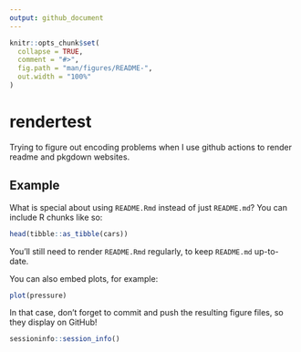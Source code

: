 ```yaml
---
output: github_document
---
```


<!-- README.md is generated from README.Rmd. Please edit that file -->

```r
knitr::opts_chunk$set(
  collapse = TRUE,
  comment = "#>",
  fig.path = "man/figures/README-",
  out.width = "100%"
)
```

# rendertest

Trying to figure out encoding problems when I use github actions to render readme and pkgdown websites.


## Example

What is special about using `README.Rmd` instead of just `README.md`? You can include R chunks like so:

```r
head(tibble::as_tibble(cars))
```

You'll still need to render `README.Rmd` regularly, to keep `README.md` up-to-date.

You can also embed plots, for example:

```r
plot(pressure)
```

In that case, don't forget to commit and push the resulting figure files, so they display on GitHub!

```r
sessioninfo::session_info()
```

